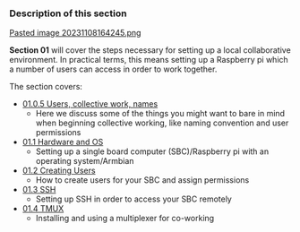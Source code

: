 === Description of this section ===

[[Pasted image 20231108164245.png]]

'''Section 01''' will cover the steps necessary for setting up a local collaborative environment. In practical terms, this means setting up a Raspberry pi which a number of users can access in order to work together.

The section covers:

* [[01.0.5 Users, collective work, names]]
** Here we discuss some of the things you might want to bare in mind when beginning collective working, like naming convention and user permissions
* [[01.1 Hardware and OS]]
** Setting up a single board computer (SBC)/Raspberry pi with an operating system/Armbian
* [[01.2 Creating Users]]
** How to create users for your SBC and assign permissions
* [[01.3 SSH]]
** Setting up SSH in order to access your SBC remotely
* [[01.4 TMUX]]
** Installing and using a multiplexer for co-working
